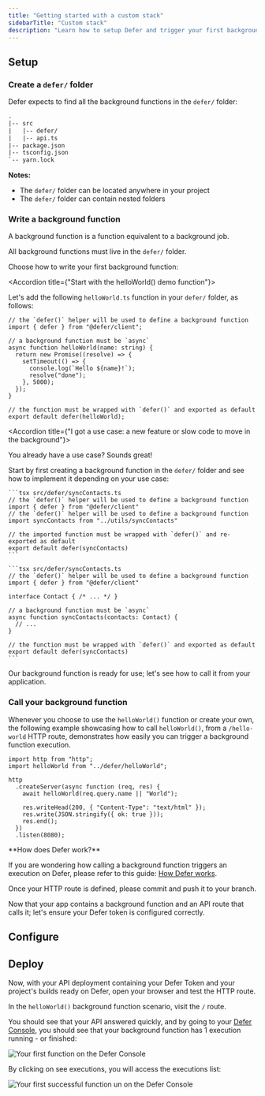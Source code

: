 ```yaml
---
title: "Getting started with a custom stack"
sidebarTitle: "Custom stack"
description: "Learn how to setup Defer and trigger your first background function."
---
```


## Setup

<Snippet file="install-defer-client.mdx" />

### Create a `defer/` folder

Defer expects to find all the background functions in the `defer/` folder:

```txt
.
|-- src
|   |-- defer/
|   |-- api.ts
|-- package.json
|-- tsconfig.json
`-- yarn.lock
```

<Note>

**Notes:**

- The `defer/` folder can be located anywhere in your project
- The `defer/`
  folder can contain nested folders

</Note>

### Write a background function

A background function is a function equivalent to a background job.

All background functions must live in the `defer/` folder.

Choose how to write your first background function:

<AccordionGroup>

<Accordion title={"Start with the helloWorld() demo function"}>

Let's add the following `helloWorld.ts` function in your `defer/` folder, as follows:

```tsx src/defer/helloWorld.ts
// the `defer()` helper will be used to define a background function
import { defer } from "@defer/client";

// a background function must be `async`
async function helloWorld(name: string) {
  return new Promise((resolve) => {
    setTimeout(() => {
      console.log(`Hello ${name}!`);
      resolve("done");
    }, 5000);
  });
}

// the function must be wrapped with `defer()` and exported as default
export default defer(helloWorld);
```

</Accordion>

<Accordion title={"I got a use case: a new feature or slow code to move in the background"}>

You already have a use case? Sounds great!

Start by first creating a background function in the `defer/` folder and see how to implement it depending on your use case:

<Tabs>

  <Tab title='Move existing slow code to a background function'>

    ```tsx src/defer/syncContacts.ts
    // the `defer()` helper will be used to define a background function
    import { defer } from "@defer/client"
    // the `defer()` helper will be used to define a background function
    import syncContacts from "../utils/syncContacts"

    // the imported function must be wrapped with `defer()` and re-exported as default
    export default defer(syncContacts)
    ```

  </Tab>

  <Tab title='Write a new feature, ex: syncContacts()'>

    ```tsx src/defer/syncContacts.ts
    // the `defer()` helper will be used to define a background function
    import { defer } from "@defer/client"

    interface Contact { /* ... */ }

    // a background function must be `async`
    async function syncContacts(contacts: Contact) {
      // ...
    }

    // the function must be wrapped with `defer()` and exported as default
    export default defer(syncContacts)
    ```

  </Tab>

</Tabs>

</Accordion>

</AccordionGroup>

Our background function is ready for use; let's see how to call it from your application.

### Call your background function

Whenever you choose to use the `helloWorld()` function or create your own, the following example showcasing how to call `helloWorld()`, from a `/hello-world` HTTP route, demonstrates how easily you can trigger a background function execution.

```tsx src/api.ts
import http from "http";
import helloWorld from "../defer/helloWorld";

http
  .createServer(async function (req, res) {
    await helloWorld(req.query.name || "World");

    res.writeHead(200, { "Content-Type": "text/html" });
    res.write(JSON.stringify({ ok: true }));
    res.end();
  })
  .listen(8080);
```

<Note>
**How does Defer work?**

If you are wondering how calling a background function triggers an execution on Defer, please refer to this guide: [How Defer works](/get-started/concepts).

</Note>

Once your HTTP route is defined, please commit and push it to your branch.

Now that your app contains a background function and an API route that calls it; let's ensure your Defer token is configured correctly.

## Configure

<Snippet file="setup-defer-app.mdx" />

<Snippet file="api-deployment-configuration.mdx" />

## Deploy

Now, with your API deployment containing your Defer Token and your project's builds ready on Defer, open your browser and test the HTTP route.

In the `helloWorld()` background function scenario, visit the `/` route.

You should see that your API answered quickly, and by going to your [Defer Console](https://console.defer.run/), you should see that your background function has 1 execution running - or finished:

<Frame caption="Your first function on the Defer Console">
  <img
    src="/images/getting-started/functions-list.png"
    alt="Your first function on the Defer Console"
  />
</Frame>

By clicking on see executions, you will access the executions list:

<Frame caption="Your first successful function un on the Defer Console">
  <img
    src="/images/getting-started/function-runs.png"
    alt="Your first successful function un on the Defer Console"
  />
</Frame>
